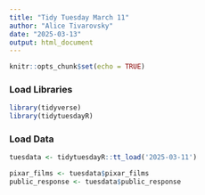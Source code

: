 ```yaml
---
title: "Tidy Tuesday March 11"
author: "Alice Tivarovsky"
date: "2025-03-13"
output: html_document
---
```


```r
knitr::opts_chunk$set(echo = TRUE)
```


### Load Libraries

```r
library(tidyverse)
library(tidytuesdayR)

```


### Load Data

```r
tuesdata <- tidytuesdayR::tt_load('2025-03-11')

pixar_films <- tuesdata$pixar_films
public_response <- tuesdata$public_response

```